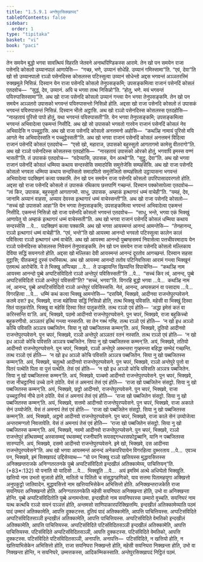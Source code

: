 ```yaml
---
title: "1.5.9.1 अन्तेपुरसिक्खापद"
tableOfContents: false
sidebar:
  order: 1
type: "tipitaka"
basket: "vi"
book: "paci"
---
```



<DynamicBreadcrumb />

<Division number="494" book="paci">

<Paragraph number="1448" book="paci">
तेन समयेन बुद्धो भगवा सावत्थियं विहरति जेतवने अनाथपिण्डिकस्स आरामे. तेन खो पन समयेन राजा पसेनदि कोसलो उय्यानपालं आणापेसि—  “गच्छ, भणे, उय्यानं सोधेहि. उय्यानं गमिस्सामा”ति. “एवं, देवा”ति खो सो उय्यानपालो रञ्ञो पसेनदिस्स कोसलस्स पटिस्सुत्वा उय्यानं सोधेन्तो अद्दस भगवन्तं अञ्ञतरस्मिं रुक्खमूले निसिन्नं. दिस्वान येन राजा पसेनदि कोसलो तेनुपसङ्कमि; उपसङ्कमित्वा राजानं पसेनदिं कोसलं एतदवोच—  “सुद्धं, देव, उय्यानं. अपि च भगवा तत्थ निसिन्नो”ति. “होतु, भणे. मयं भगवन्तं पयिरुपासिस्सामा”ति.
</Paragraph>

<Paragraph number="1449" book="paci">
अथ खो राजा पसेनदि कोसलो उय्यानं गन्त्वा येन भगवा तेनुपसङ्कमि. तेन खो पन समयेन अञ्ञतरो उपासको भगवन्तं पयिरुपासन्तो निसिन्नो होति. अद्दसा खो राजा पसेनदि कोसलो तं उपासकं भगवन्तं पयिरुपासन्तं निसिन्नं. दिस्वान भीतो अट्ठासि. अथ खो रञ्ञो पसेनदिस्स कोसलस्स एतदहोसि—  “नारहतायं पुरिसो पापो होतुं, यथा भगवन्तं पयिरुपासती”ति. येन भगवा तेनुपसङ्कमि; उपसङ्कमित्वा भगवन्तं अभिवादेत्वा एकमन्तं निसीदि. अथ खो सो उपासको भगवतो गारवेन राजानं पसेनदिं कोसलं नेव अभिवादेसि न पच्चुट्ठासि. अथ खो राजा पसेनदि कोसलो अनत्तमनो अहोसि—  “कथञ्हि नामायं पुरिसो मयि आगते नेव अभिवादेस्सति न पच्चुट्ठेस्सती”ति. अथ खो भगवा राजानं पसेनदिं कोसलं अनत्तमनं विदित्वा राजानं पसेनदिं कोसलं एतदवोच—  “एसो खो, महाराज, उपासको बहुस्सुतो आगतागमो कामेसु वीतरागो”ति. अथ खो रञ्ञो पसेनदिस्स कोसलस्स एतदहोसि—  “नारहतायं उपासको ओरको होतुं, भगवापि इमस्स वण्णं भासती”ति. तं उपासकं एतदवोच—  “वदेय्यासि, उपासक, येन अत्थो”ति. “सुट्ठु, देवा”ति. अथ खो भगवा राजानं पसेनदिं कोसलं धम्मिया कथाय सन्दस्सेसि समादपेसि समुत्तेजेसि सम्पहंसेसि. अथ खो राजा पसेनदि कोसलो भगवता धम्मिया कथाय सन्दस्सितो समादपितो समुत्तेजितो सम्पहंसितो उट्ठायासना भगवन्तं अभिवादेत्वा पदक्खिणं कत्वा पक्कामि.
</Paragraph>

</Division>
<Division number="495" book="paci">

<Paragraph number="1450" book="paci">
तेन खो पन समयेन राजा पसेनदि कोसलो उपरिपासादवरगतो होति. अद्दसा खो राजा पसेनदि कोसलो तं उपासकं रथिकाय छत्तपाणिं गच्छन्तं. दिस्वान पक्कोसापेत्वा एतदवोच—  “त्वं किर, उपासक, बहुस्सुतो आगतागमो. साधु, उपासक, अम्हाकं इत्थागारं धम्मं वाचेही”ति. “यमहं, देव, जानामि अय्यानं वाहसा, अय्याव देवस्स इत्थागारं धम्मं वाचेस्सन्ती”ति. अथ खो राजा पसेनदि कोसलो—  “सच्चं खो उपासको आहा”ति येन भगवा तेनुपसङ्कमि; उपसङ्कमित्वा भगवन्तं अभिवादेत्वा एकमन्तं निसीदि. एकमन्तं निसिन्नो खो राजा पसेनदि कोसलो भगवन्तं एतदवोच—  “साधु, भन्ते, भगवा एकं भिक्खुं आणापेतु यो अम्हाकं इत्थागारं धम्मं वाचेस्सती”ति. अथ खो भगवा राजानं पसेनदिं कोसलं धम्मिया कथाय सन्दस्सेसि …पे…  पदक्खिणं कत्वा पक्कामि. अथ खो भगवा आयस्मन्तं आनन्दं आमन्तेसि—  “तेनहानन्द, रञ्ञो इत्थागारं धम्मं वाचेही”ति. “एवं, भन्ते”ति खो आयस्मा आनन्दो भगवतो पटिस्सुत्वा कालेन कालं पविसित्वा रञ्ञो इत्थागारं धम्मं वाचेति. अथ खो आयस्मा आनन्दो पुब्बण्हसमयं निवासेत्वा पत्तचीवरमादाय येन रञ्ञो पसेनदिस्स कोसलस्स निवेसनं तेनुपसङ्कमि.
</Paragraph>

</Division>
<Division number="496" book="paci">

<Paragraph number="1451" book="paci">
तेन खो पन समयेन राजा पसेनदि कोसलो मल्लिकाय देविया सद्धिं सयनगतो होति. अद्दसा खो मल्लिका देवी आयस्मन्तं आनन्दं दूरतोव आगच्छन्तं. दिस्वान सहसा वुट्ठासि; पीतकमट्ठं दुस्सं पभस्सित्थ. अथ खो आयस्मा आनन्दो ततोव पटिनिवत्तित्वा आरामं गन्त्वा भिक्खूनं एतमत्थं आरोचेसि. ये ते भिक्खू अप्पिच्छा …पे…  ते उज्झायन्ति खिय्यन्ति विपाचेन्ति—  “कथञ्हि नाम आयस्मा आनन्दो पुब्बे अप्पटिसंविदितो रञ्ञो अन्तेपुरं पविसिस्सती”ति …पे…  “सच्चं किर त्वं, आनन्द, पुब्बे अप्पटिसंविदितो रञ्ञो अन्तेपुरं पविससी”ति? “सच्चं, भगवा”ति. विगरहि बुद्धो भगवा …पे…  कथञ्हि नाम त्वं, आनन्द, पुब्बे अप्पटिसंविदितो रञ्ञो अन्तेपुरं पविसिस्ससि. नेतं, आनन्द, अप्पसन्नानं वा पसादाय …पे…  विगरहित्वा …पे…  धम्मिं कथं कत्वा भिक्खू आमन्तेसि—
</Paragraph>

</Division>
<Division number="497" book="paci">

<Paragraph number="1452" book="paci">
“दसयिमे, भिक्खवे, आदीनवा राजन्तेपुरप्पवेसने. कतमे दस? इध, भिक्खवे, राजा महेसिया सद्धिं निसिन्नो होति, तत्थ भिक्खु पविसति. महेसी वा भिक्खुं दिस्वा सितं पातुकरोति. भिक्खु वा महेसिं दिस्वा सितं पातुकरोति. तत्थ रञ्ञो एवं होति—  ‘अद्धा इमेसं कतं वा करिस्सन्ति वा’ति. अयं, भिक्खवे, पठमो आदीनवो राजन्तेपुरप्पवेसने.
</Paragraph>

<Paragraph number="1453" book="paci">
पुन चपरं, भिक्खवे, राजा बहुकिच्चो बहुकरणीयो. अञ्ञतरं इत्थिं गन्त्वा नस्सरति. सा तेन गब्भं गण्हि. तत्थ रञ्ञो एवं होति—  ‘न खो इध अञ्ञो कोचि पविसति अञ्ञत्र पब्बजितेन. सिया नु खो पब्बजितस्स कम्मन्’ति. अयं, भिक्खवे, दुतियो आदीनवो राजन्तेपुरप्पवेसने.
</Paragraph>

<Paragraph number="1454" book="paci">
पुन चपरं, भिक्खवे, रञ्ञो अन्तेपुरे अञ्ञतरं रतनं नस्सति. तत्थ रञ्ञो एवं होति—  ‘न खो इध अञ्ञो कोचि पविसति अञ्ञत्र पब्बजितेन. सिया नु खो पब्बजितस्स कम्मन्’ति. अयं, भिक्खवे, ततियो आदीनवो राजन्तेपुरप्पवेसने.
</Paragraph>

<Paragraph number="1455" book="paci">
पुन चपरं, भिक्खवे, रञ्ञो अन्तेपुरे अब्भन्तरा गुय्हमन्ता बहिद्धा सम्भेदं गच्छन्ति. तत्थ रञ्ञो एवं होति—  ‘न खो इध अञ्ञो कोचि पविसति अञ्ञत्र पब्बजितेन. सिया नु खो पब्बजितस्स कम्मन्’ति. अयं, भिक्खवे, चतुत्थो आदीनवो राजन्तेपुरप्पवेसने.
</Paragraph>

<Paragraph number="1456" book="paci">
पुन चपरं, भिक्खवे, रञ्ञो अन्तेपुरे पुत्तो वा पितरं पत्थेति पिता वा पुत्तं पत्थेति. तेसं एवं होति—  ‘न खो इध अञ्ञो कोचि पविसति अञ्ञत्र पब्बजितेन. सिया नु खो पब्बजितस्स कम्मन्’ति. अयं, भिक्खवे, पञ्चमो आदीनवो राजन्तेपुरप्पवेसने.
</Paragraph>

<Paragraph number="1457" book="paci">
पुन चपरं, भिक्खवे, राजा नीचट्ठानियं उच्चे ठाने ठपेति. येसं तं अमनापं तेसं एवं होति—  ‘राजा खो पब्बजितेन संसट्ठो. सिया नु खो पब्बजितस्स कम्मन्’ति. अयं, भिक्खवे, छट्ठो आदीनवो, राजन्तेपुरप्पवेसने.
</Paragraph>

<Paragraph number="1458" book="paci">
पुन चपरं, भिक्खवे, राजा उच्चट्ठानियं नीचे ठाने ठपेति. येसं तं अमनापं तेसं एवं होति—  ‘राजा खो पब्बजितेन संसट्ठो. सिया नु खो पब्बजितस्स कम्मन्’ति. अयं, भिक्खवे, सत्तमो आदीनवो राजन्तेपुरप्पवेसने.
</Paragraph>

<Paragraph number="1459" book="paci">
पुन चपरं, भिक्खवे, राजा अकाले सेनं उय्योजेति. येसं तं अमनापं तेसं एवं होति—  ‘राजा खो पब्बजितेन संसट्ठो. सिया नु खो पब्बजितस्स कम्मन्’ति. अयं, भिक्खवे, अट्ठमो आदीनवो राजन्तेपुरप्पवेसने.
</Paragraph>

<Paragraph number="1460" book="paci">
पुन चपरं, भिक्खवे, राजा काले सेनं उय्योजेत्वा अन्तरामग्गतो निवत्तापेति. येसं तं अमनापं तेसं एवं होति—  ‘राजा खो पब्बजितेन संसट्ठो. सिया नु खो पब्बजितस्स कम्मन्’ति. अयं, भिक्खवे, नवमो आदीनवो राजन्तेपुरप्पवेसने.
</Paragraph>

<Paragraph number="1461" book="paci">
पुन चपरं, भिक्खवे, रञ्ञो राजन्तेपुरं हत्थिसम्मद्दं अस्ससम्मद्दं रथसम्मद्दं रजनीयानि रूपसद्दगन्धरसफोट्ठब्बानि, यानि न पब्बजितस्स सारुप्पानि. अयं, भिक्खवे, दसमो आदीनवो राजन्तेपुरप्पवेसने. इमे खो, भिक्खवे, दस आदीनवा राजन्तेपुरप्पवेसने”ति. अथ खो भगवा आयस्मन्तं आनन्दं अनेकपरियायेन विगरहित्वा दुब्भरताय …पे…  एवञ्च पन, भिक्खवे, इमं सिक्खापदं उद्दिसेय्याथ—
</Paragraph>

</Division>
<Division number="498" book="paci">

<Paragraph number="1462" book="paci">
<Emphasis>“यो पन भिक्खु रञ्ञो खत्तियस्स मुद्धावसित्तस्स अनिक्खन्तराजके अनिग्गतरतनके पुब्बे अप्पटिसंविदितो इन्दखीलं अतिक्कामेय्य, पाचित्तियन्”</Emphasis>ति. (*83*:<Emphasis>132</Emphasis>)
</Paragraph>

</Division>
<Division number="499" book="paci">

<Paragraph number="1463" book="paci">
<Emphasis>यो पना</Emphasis>ति यो यादिसो …पे…  <Emphasis>भिक्खू</Emphasis>ति …पे…  अयं इमस्मिं अत्थे अधिप्पेतो भिक्खूति.
</Paragraph>

<Paragraph number="1464" book="paci">
<Emphasis>खत्तियो</Emphasis> नाम उभतो सुजातो होति, मातितो च पितितो च संसुद्धगहणिको, याव सत्तमा पितामहयुगा अक्खित्तो अनुपकुट्ठो जातिवादेन.
</Paragraph>

<Paragraph number="1465" book="paci">
<Emphasis>मुद्धावसित्तो</Emphasis> नाम खत्तियाभिसेकेन अभिसित्तो होति.
</Paragraph>

<Paragraph number="1466" book="paci">
<Emphasis>अनिक्खन्तराजके</Emphasis>ति राजा सयनिघरा अनिक्खन्तो होति.
</Paragraph>

<Paragraph number="1467" book="paci">
<Emphasis>अनिग्गतरतनके</Emphasis>ति महेसी सयनिघरा अनिक्खन्ता होति, उभो वा अनिक्खन्ता होन्ति.
</Paragraph>

<Paragraph number="1468" book="paci">
<Emphasis>पुब्बे अप्पटिसंविदितो</Emphasis>ति पुब्बे अनामन्तेत्वा.
</Paragraph>

<Paragraph number="1469" book="paci">
<Emphasis>इन्दखीलो</Emphasis> नाम सयनिघरस्स उम्मारो वुच्चति.
</Paragraph>

<Paragraph number="1470" book="paci">
<Emphasis>सयनिघरं</Emphasis> नाम यत्थ कत्थचि रञ्ञो सयनं पञ्ञत्तं होति, अन्तमसो साणिपाकारपरिक्खित्तम्पि.
</Paragraph>

<Paragraph number="1471" book="paci">
<Emphasis>इन्दखीलं अतिक्कामेय्या</Emphasis>ति पठमं पादं उम्मारं अतिक्कामेति, आपत्ति दुक्कटस्स. दुतियं पादं अतिक्कामेति, आपत्ति पाचित्तियस्स.
</Paragraph>

</Division>
<Division number="500" book="paci">

<Paragraph number="1472" book="paci">
अप्पटिसंविदिते अप्पटिसंविदितसञ्ञी इन्दखीलं अतिक्कामेति, आपत्ति पाचित्तियस्स. अप्पटिसंविदिते वेमतिको इन्दखीलं अतिक्कामेति, आपत्ति पाचित्तियस्स. अप्पटिसंविदिते पटिसंविदितसञ्ञी इन्दखीलं अतिक्कामेति, आपत्ति पाचित्तियस्स.
</Paragraph>

<Paragraph number="1473" book="paci">
पटिसंविदिते अप्पटिसंविदितसञ्ञी, आपत्ति दुक्कटस्स. पटिसंविदिते वेमतिको, आपत्ति दुक्कटस्स. पटिसंविदिते पटिसंविदितसञ्ञी, अनापत्ति.
</Paragraph>

</Division>
<Division number="501" book="paci">

<Paragraph number="1474" book="paci">
अनापत्ति—  पटिसंविदिते, न खत्तियो होति, न खत्तियाभिसेकेन अभिसित्तो होति, राजा सयनिघरा निक्खन्तो होति, महेसी सयनिघरा निक्खन्ता होति, उभो वा निक्खन्ता होन्ति, न सयनिघरे, उम्मत्तकस्स, आदिकम्मिकस्साति.

</Paragraph>
</Division>

<Paragraph number="1475" type="center" book="paci">
अन्तेपुरसिक्खापदं निट्ठितं पठमं.
</Paragraph>
